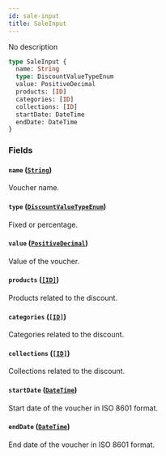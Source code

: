 ```yaml
---
id: sale-input
title: SaleInput
---
```


No description

```graphql
type SaleInput {
  name: String
  type: DiscountValueTypeEnum
  value: PositiveDecimal
  products: [ID]
  categories: [ID]
  collections: [ID]
  startDate: DateTime
  endDate: DateTime
}
```

### Fields

#### `name` ([`String`](/docs/developer/api-reference/scalars/string))

Voucher name.

#### `type` ([`DiscountValueTypeEnum`](/docs/developer/api-reference/enums/discount-value-type-enum))

Fixed or percentage.

#### `value` ([`PositiveDecimal`](/docs/developer/api-reference/scalars/positive-decimal))

Value of the voucher.

#### `products` ([`[ID]`](/docs/developer/api-reference/scalars/id))

Products related to the discount.

#### `categories` ([`[ID]`](/docs/developer/api-reference/scalars/id))

Categories related to the discount.

#### `collections` ([`[ID]`](/docs/developer/api-reference/scalars/id))

Collections related to the discount.

#### `startDate` ([`DateTime`](/docs/developer/api-reference/scalars/date-time))

Start date of the voucher in ISO 8601 format.

#### `endDate` ([`DateTime`](/docs/developer/api-reference/scalars/date-time))

End date of the voucher in ISO 8601 format.
